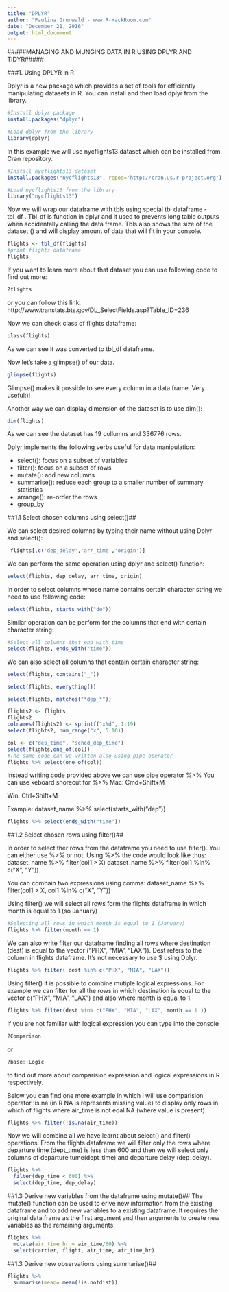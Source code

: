 ```yaml
---
title: "DPLYR"
author: "Paulina Grunwald - www.R-HackRoom.com"
date: "December 21, 2016"
output: html_document
---
```


#####MANAGING AND MUNGING DATA IN R USING DPLYR AND TIDYR#####

###1. Using DPLYR in R

Dplyr is a new package which provides a set of tools for efficiently manipulating datasets in R. You can install and then load dplyr from the library.


```r
#Install dplyr package
install.packages("dplyr")
```

```r
#Load dplyr from the library
library(dplyr)
```

In this example we will use nycflights13 dataset which can be installed from Cran repository.

```r
#Install nycflights13 dataset
install.packages("nycflights13", repos='http://cran.us.r-project.org')
```
```r
#Load nycflights13 from the library
library("nycflights13")
```

Now we will wrap our dataframe with tbls using special tbl dataframe - tbl_df . Tbl_df is function in dplyr and it used to prevents long table outputs when accidentally calling the data frame. Tbls also shows the size of the dataset () and will display amount of data that will fit in your console.

```r
flights <- tbl_df(flights)
#print flights dataframe
flights
```

If you want to learn more about that dataset you can use following code to find out more:

```r
?flights
```

or you can follow this link: http://www.transtats.bts.gov/DL_SelectFields.asp?Table_ID=236

Now we can check class of flights dataframe:
```r
class(flights)
```
As we can see it was converted to tbl_df dataframe.

Now let's take a glimpse() of our data.
```r
glimpse(flights)
```
Glimpse() makes it possible to see every column in a data frame. Very useful:)!

Another way we can display dimension of the dataset is to use dim():
```r
dim(flights)
```
As we can see the dataset has 19 collumns and 336776 rows.



Dplyr implements the following verbs useful for data manipulation:

* select(): focus on a subset of variables
* filter(): focus on a subset of rows
* mutate(): add new columns
* summarise(): reduce each group to a smaller number of summary statistics
* arrange(): re-order the rows
* group_by 

##1.1 Select chosen columns using select()##

We can select desired columns by typing their name without using Dplyr and select():

```r
 flights[,c('dep_delay','arr_time','origin')]
```

We can perform the same operation using dplyr and select() function:

```r
select(flights, dep_delay, arr_time, origin)
```

In order to select columns  whose name contains certain character string we need to use following code:

```r
select(flights, starts_with("de"))
```
Similar operation can be perform for the columns that end with certain character string:

```r
#Select all columns that end with time
select(flights, ends_with("time"))
```

We can also select all columns that contain certain character string:
```r
select(flights, contains("_"))
```

```r
select(flights, everything())
```


```r
select(flights, matches("*dep_*"))
```

```r
flights2 <- flights
flights2
colnames(flights2) <- sprintf("x%d", 1:19)
select(flights2, num_range("x", 5:10))

```

```r
col <- c("dep_time", "sched_dep_time")
select(flights,one_of(col))
#The same code can we written also using pipe operator
flights %>% select(one_of(col))
```


Instead writing code provided above we can use pipe operator %>%
You can use keboard shorecut for %>%
Mac: Cmd+Shift+M 

Win: Ctrl+Shift+M


Example: dataset_name %>% select(starts_with("dep"))
```r
flights %>% select(ends_with("time"))
```

##1.2 Select chosen rows using filter()##

In order to select ther rows from the dataframe you need to use filter(). You can either use %>% or not.
Using %>% the code would look like thus:
dataset_name %>% filter(col1 > X)
dataset_name %>% filter(col1 %in% c("X", "Y"))

You can combain two expressions using comma:
dataset_name %>% filter(col1 > X, col1 %in% c("X", "Y"))

Using filter() we will select all rows form the flights dataframe in which month is equal to 1 (so January)

```r
#Selecting all rows in which month is equal to 1 (January)
flights %>% filter(month == 1)
```

We can also write filter our dataframe finding all rows where destination (dest) is equal to the vector ("PHX", "MIA", "LAX")). Dest refers to the column in flights dataframe. It's not necessary to use $ using Dplyr. 

```r
flights %>% filter( dest %in% c("PHX", "MIA", "LAX"))
```

Using filter() it is possible to combine mutiple logical expressions. For example we can filter for all the rows in which destination is equal to the vector c("PHX", "MIA", "LAX") and also where month is equal to 1.


```r
flights %>% filter(dest %in% c("PHX", "MIA", "LAX", month == 1 ))
```

If you are not familiar with logical expression you can type into the console
```r
?Comparison
```
or
```r
?base::Logic
```
to find out more about comparision expression and logical expressions in R respectively.

Below you can find one more example in which i will use comparision operator !is.na (in R NA is represents missing value) to display only rows in which of flights where air_time is not eqal NA (where value is present)

```r
flights %>% filter(!is.na(air_time))
```

Now we will combine all we have learnt about select() and filter() operations. From the flights dataframe we will filter only the rows where departure time (dept_time) is less than 600 and then we will select only columns of departure tume(dept_time) and departure delay (dep_delay).

```r
flights %>% 
  filter(dep_time < 600) %>%
  select(dep_time, dep_delay)
```



##1.3 Derive new variables from the dataframe using mutate()##
The mutate() function can be used to erive new information from the existing dataframe and to add new variables to a existing dataframe. It requires the original data.frame as the first argument and then arguments to create new variables as the remaining arguments. 


```r
flights %>%
  mutate(air_time_hr = air_time/60) %>%
  select(carrier, flight, air_time, air_time_hr)
```



##1.3 Derive new observations using summarise()##


```r
flights %>%
  summarise(mean= mean(!is.notdist))
```



